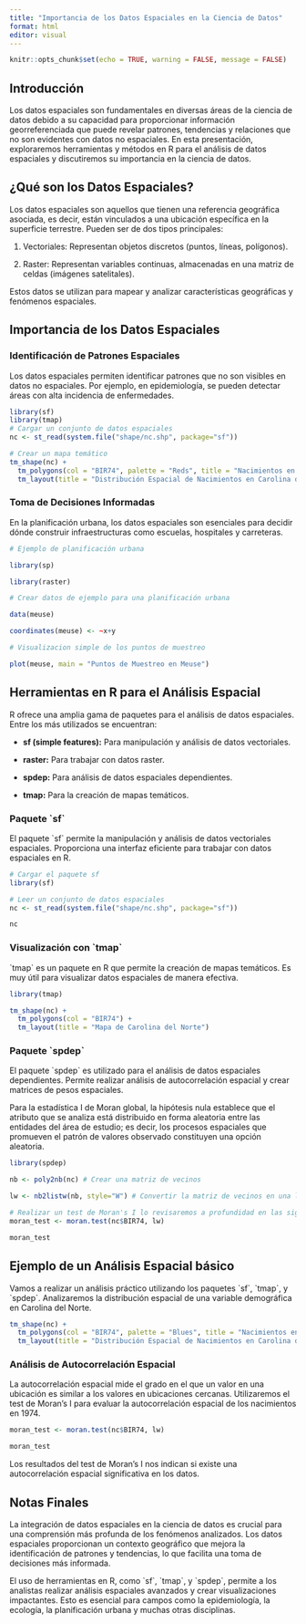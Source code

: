 ```yaml
---
title: "Importancia de los Datos Espaciales en la Ciencia de Datos"
format: html
editor: visual
---
```


```r
knitr::opts_chunk$set(echo = TRUE, warning = FALSE, message = FALSE)
```

## Introducción

Los datos espaciales son fundamentales en diversas áreas de la ciencia de datos debido a su capacidad para proporcionar información georreferenciada que puede revelar patrones, tendencias y relaciones que no son evidentes con datos no espaciales. En esta presentación, exploraremos herramientas y métodos en R para el análisis de datos espaciales y discutiremos su importancia en la ciencia de datos.

## ¿Qué son los Datos Espaciales?

Los datos espaciales son aquellos que tienen una referencia geográfica asociada, es decir, están vinculados a una ubicación específica en la superficie terrestre. Pueden ser de dos tipos principales:

1.  Vectoriales: Representan objetos discretos (puntos, líneas, polígonos).

2.  Raster: Representan variables continuas, almacenadas en una matriz de celdas (imágenes satelitales).

Estos datos se utilizan para mapear y analizar características geográficas y fenómenos espaciales.

## Importancia de los Datos Espaciales

### Identificación de Patrones Espaciales

Los datos espaciales permiten identificar patrones que no son visibles en datos no espaciales. Por ejemplo, en epidemiología, se pueden detectar áreas con alta incidencia de enfermedades.

```r
library(sf)
library(tmap)
# Cargar un conjunto de datos espaciales
nc <- st_read(system.file("shape/nc.shp", package="sf"))

# Crear un mapa temático
tm_shape(nc) +
  tm_polygons(col = "BIR74", palette = "Reds", title = "Nacimientos en 1974") +
  tm_layout(title = "Distribución Espacial de Nacimientos en Carolina del Norte")
```

### Toma de Decisiones Informadas

En la planificación urbana, los datos espaciales son esenciales para decidir dónde construir infraestructuras como escuelas, hospitales y carreteras.

```r
# Ejemplo de planificación urbana

library(sp)

library(raster)

# Crear datos de ejemplo para una planificación urbana

data(meuse)

coordinates(meuse) <- ~x+y

# Visualizacion simple de los puntos de muestreo

plot(meuse, main = "Puntos de Muestreo en Meuse")
```

## Herramientas en R para el Análisis Espacial

R ofrece una amplia gama de paquetes para el análisis de datos espaciales. Entre los más utilizados se encuentran:

-   **sf (simple features):** Para manipulación y análisis de datos vectoriales.

-   **raster:** Para trabajar con datos raster.

-   **spdep:** Para análisis de datos espaciales dependientes.

-   **tmap:** Para la creación de mapas temáticos.

### Paquete \`sf\`

El paquete \`sf\` permite la manipulación y análisis de datos vectoriales espaciales. Proporciona una interfaz eficiente para trabajar con datos espaciales en R.

```r

# Cargar el paquete sf
library(sf)

# Leer un conjunto de datos espaciales
nc <- st_read(system.file("shape/nc.shp", package="sf"))

nc

```

### Visualización con \`tmap\`

\`tmap\` es un paquete en R que permite la creación de mapas temáticos. Es muy útil para visualizar datos espaciales de manera efectiva.

```r
library(tmap)

tm_shape(nc) +
  tm_polygons(col = "BIR74") +
  tm_layout(title = "Mapa de Carolina del Norte")
```

### Paquete \`spdep\`

El paquete \`spdep\` es utilizado para el análisis de datos espaciales dependientes. Permite realizar análisis de autocorrelación espacial y crear matrices de pesos espaciales.

Para la estadística I de Moran global, la hipótesis nula establece que el atributo que se analiza está distribuido en forma aleatoria entre las entidades del área de estudio; es decir, los procesos espaciales que promueven el patrón de valores observado constituyen una opción aleatoria. 

```r
library(spdep)

nb <- poly2nb(nc) # Crear una matriz de vecinos

lw <- nb2listw(nb, style="W") # Convertir la matriz de vecinos en una lista de pesos

# Realizar un test de Moran's I lo revisaremos a profundidad en las siguientes clases
moran_test <- moran.test(nc$BIR74, lw)

moran_test
```

## Ejemplo de un Análisis Espacial básico

Vamos a realizar un análisis práctico utilizando los paquetes \`sf\`, \`tmap\`, y \`spdep\`. Analizaremos la distribución espacial de una variable demográfica en Carolina del Norte.

```r
tm_shape(nc) +
  tm_polygons(col = "BIR74", palette = "Blues", title = "Nacimientos en 1974") +
  tm_layout(title = "Distribución Espacial de Nacimientos en Carolina del Norte")
```

### Análisis de Autocorrelación Espacial

La autocorrelación espacial mide el grado en el que un valor en una ubicación es similar a los valores en ubicaciones cercanas. Utilizaremos el test de Moran's I para evaluar la autocorrelación espacial de los nacimientos en 1974.

```r
moran_test <- moran.test(nc$BIR74, lw)

moran_test
```

Los resultados del test de Moran's I nos indican si existe una autocorrelación espacial significativa en los datos.

## Notas Finales

La integración de datos espaciales en la ciencia de datos es crucial para una comprensión más profunda de los fenómenos analizados. Los datos espaciales proporcionan un contexto geográfico que mejora la identificación de patrones y tendencias, lo que facilita una toma de decisiones más informada.

El uso de herramientas en R, como \`sf\`, \`tmap\`, y \`spdep\`, permite a los analistas realizar análisis espaciales avanzados y crear visualizaciones impactantes. Esto es esencial para campos como la epidemiología, la ecología, la planificación urbana y muchas otras disciplinas.
